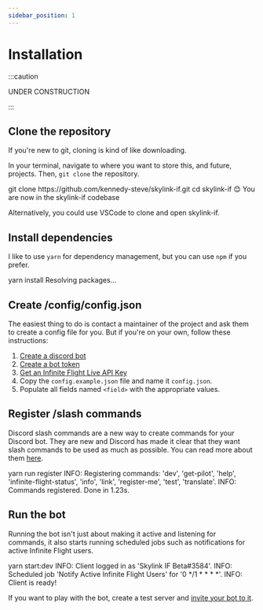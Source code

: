 ```yaml
---
sidebar_position: 1
---
```



# Installation

:::caution

UNDER CONSTRUCTION

:::


## Clone the repository

If you're new to git, cloning is kind of like downloading.

In your terminal, navigate to where you want to store this, and future, projects. Then, `git clone` the repository.

<ReactTermynal>
  <span data-ty="input">git clone https://github.com/kennedy-steve/skylink-if.git</span>
  <span data-ty="progress"></span>
  <span data-ty="input">cd skylink-if</span>
  <span data-ty>😊 You are now in the skylink-if codebase</span>
</ReactTermynal>

Alternatively, you could use VSCode to clone and open skylink-if.

## Install dependencies

I like to use `yarn` for dependency management, but you can use `npm` if you prefer.

<ReactTermynal>
  <span data-ty="input">yarn install</span>
  <span data-ty>Resolving packages...</span>
  <span data-ty="progress"></span>
</ReactTermynal>

## Create /config/config.json

The easiest thing to do is contact a maintainer of the project and ask them to create a config file for you. But if you're on your own, follow these instructions:

1. [Create a discord bot](https://discordapp.com/developers/applications/me)
2. [Create a bot token](https://discordjs.guide/preparations/setting-up-a-bot-application.html)
3. [Get an Infinite Flight Live API Key](hhttps://infiniteflight.com/guide/developer-reference/live-api/overview#obtaining-an-api-key)
4. Copy the `config.example.json` file and name it `config.json`.
5. Populate all fields named `<field>` with the appropriate values.

## Register /slash commands

Discord slash commands are a new way to create commands for your Discord bot. They are new and Discord has made it clear that they want slash commands to be used as much as possible. You can read more about them [here](https://support.discord.com/hc/en-us/articles/1500000368501-Slash-Commands-FAQ).

<ReactTermynal>
  <span data-ty="input">yarn run register</span>
  <span data-ty>INFO: Registering commands: 'dev', 'get-pilot', 'help', 'infinite-flight-status', 'info', 'link', 'register-me', 'test', 'translate'.</span>
  <span data-ty>INFO: Commands registered.</span>
  <span data-ty>Done in 1.23s.</span>
</ReactTermynal>


## Run the bot

Running the bot isn't just about making it active and listening for commands, it also starts running scheduled jobs such as notifications for active Infinite Flight users.

<ReactTermynal>
  <span data-ty="input">yarn start:dev</span>
  <span data-ty>INFO: Client logged in as 'Skylink IF Beta#3584'.</span>
  <span data-ty>INFO: Scheduled job 'Notify Active Infinite Flight Users' for '0 */1 * * * *'.</span>
  <span data-ty>INFO: Client is ready!</span>
</ReactTermynal>

If you want to play with the bot, create a test server and [invite your bot to it](https://discordjs.guide/preparations/adding-your-bot-to-servers.html).
